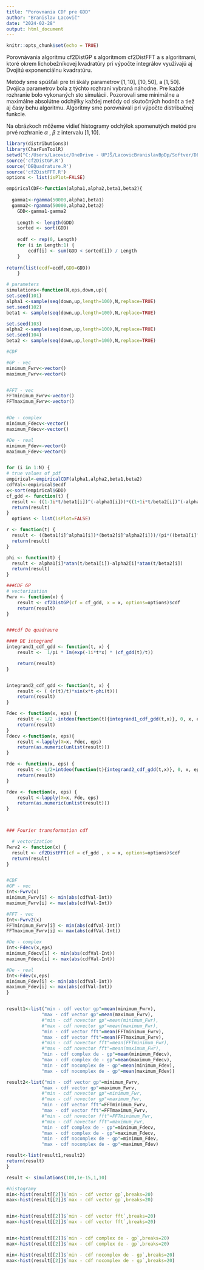 ---
title: "Porovnania CDF pre GDD"
author: "Branislav Lacovič"
date: "2024-02-28"
output: html_document
---

```{r setup, include=FALSE}
knitr::opts_chunk$set(echo = TRUE)
```

Porovnávania algoritmu cf2DistGP s algoritmom cf2DistFFT a s algoritmami, ktoré okrem lichobežníkovej kvadratúry pri výpočte integrálov využívajú aj Dvojitú exponenciálnu kvadratúru.

Metódy sme spúšťali pre tri škály parametrov $[1, 10]$, $[10, 50]$, a $[1, 50]$. Dvojica parametrov bola z týchto rozhraní vybraná náhodne. Pre každé rozhranie bolo vykonaných sto simulácii. Pozorovali sme minimálne a maximálne absolútne odchýlky každej metódy od skutočných hodnôt a tiež aj časy behu algoritmu. Algoritmy sme porovnávali pri výpočte distribučnej funkcie.

Na obrázkoch môžeme vidieť histogramy odchýlok spomenutých metód pre prvé rozhranie $\alpha$ , $\beta$ z intervalu $[1, 10]$.
```{r}
library(distributions3)
library(CharFunToolR)
setwd("C:/Users/Lacovic/OneDrive - UPJŠ/LacovicBranislavBpDp/Softver/DE_kvadratura/skuska GDD")
source('cf2DistGP.R')
source('DEQuadrature.R')
source('cf2DistFFT.R')
options <- list(isPlot=FALSE)
```

```{r}
empiricalCDF<-function(alpha1,alpha2,beta1,beta2){
  
  gamma1<-rgamma(50000,alpha1,beta1)
  gamma2<-rgamma(50000,alpha2,beta2)
    GDD<-gamma1-gamma2
  
    Length <- length(GDD) 
    sorted <- sort(GDD) 
      
    ecdf <- rep(0, Length) 
    for (i in Length:1) { 
        ecdf[i] <- sum(GDD < sorted[i]) / Length 
    } 
  
return(list(ecdf=ecdf,GDD=GDD))
    }

```


```{r}
# parameters
simulations<-function(N,eps,down,up){
set.seed(101)
alpha1 <-sample(seq(down,up,length=100),N,replace=TRUE) 
set.seed(102)
beta1 <- sample(seq(down,up,length=100),N,replace=TRUE)

set.seed(103)
alpha2 <-sample(seq(down,up,length=100),N,replace=TRUE) 
set.seed(104)
beta2 <- sample(seq(down,up,length=100),N,replace=TRUE)

#CDF

#GP - vec
minimum_Fwrv<-vector()
maximum_Fwrv<-vector()


#FFT - vec
FFTminimum_Fwrv<-vector()
FFTmaximum_Fwrv<-vector()


#De - complex
minimum_Fdecv<-vector()
maximum_Fdecv<-vector()

#De - real
minimum_Fdev<-vector()
maximum_Fdev<-vector()


for (i in 1:N) {
# true values of pdf 
empirical<-empiricalCDF(alpha1,alpha2,beta1,beta2) 
cdfVal<-empirical$ecdf
x<-sort(empirical$GDD)
cf_gdd <- function(t) {
  result <- ((1-1i*t/beta1[i])^(-alpha1[i]))*((1+1i*t/beta2[i])^(-alpha2[i]))
  return(result)
}
  options <- list(isPlot=FALSE)

r <- function(t) {
  result <- ((beta1[i]^alpha1[i])*(beta2[i]^alpha2[i]))/(pi*((beta1[i]^2+t^2)^(alpha1[i]/2))*((beta2[i]^2+t^2)^(alpha2[i]/2)))
  return(result)
}

phi <- function(t) {
  result <- alpha1[i]*atan(t/beta1[i])-alpha2[i]*atan(t/beta2[i])
  return(result)
}

###CDF GP
# vectorization
Fwrv <- function(x) {
    result <- cf2DistGP(cf = cf_gdd, x = x, options=options)$cdf
    return(result)
}


###cdf De quadraure

#### DE integrand
integrand1_cdf_gdd <- function(t, x) {
    result <-  1/pi * Im(exp(-1i*t*x) * (cf_gdd(t)/t))

    return(result)
}


integrand2_cdf_gdd <- function(t, x) {
    result <- ( (r(t)/t)*sin(x*t-phi(t)))
    return(result)
}

Fdec <- function(x, eps) {
    result <- 1/2 -intdeo(function(t){integrand1_cdf_gdd(t,x)}, 0, x, eps)$i
    return(result)
}
Fdecv <-function(x, eps){
    result <-lapply(X=x, Fdec, eps)
    return(as.numeric(unlist(result)))
}

Fde <- function(x, eps) {
    result <- 1/2+intdeo(function(t){integrand2_cdf_gdd(t,x)}, 0, x, eps)$i
    return(result)
}

Fdev <- function(x, eps) {
    result <-lapply(X=x, Fde, eps)
    return(as.numeric(unlist(result)))
}



### Fourier transformation cdf

  # vectorization
Fwrv2 <- function(x) {
  result <- cf2DistFFT(cf = cf_gdd , x = x, options=options)$cdf
  return(result)
}


#CDF
#GP - vec
Int<-Fwrv(x)
minimum_Fwrv[i] <- min(abs(cdfVal-Int))
maximum_Fwrv[i] <- max(abs(cdfVal-Int))

#FFT - vec
Int<-Fwrv2(x)
FFTminimum_Fwrv[i] <- min(abs(cdfVal-Int))
FFTmaximum_Fwrv[i] <- max(abs(cdfVal-Int))

#De - complex
Int<-Fdecv(x,eps)
minimum_Fdecv[i] <- min(abs(cdfVal-Int))
maximum_Fdecv[i] <- max(abs(cdfVal-Int))

#De - real
Int<-Fdev(x,eps)
minimum_Fdev[i] <- min(abs(cdfVal-Int))
maximum_Fdev[i] <- max(abs(cdfVal-Int))
}


result1<-list("min - cdf vector gp"=mean(minimum_Fwrv),
             "max - cdf vector gp"=mean(maximum_Fwrv),
             #"min - cdf novector gp"=mean(minimum_Fwr),
             #"max - cdf novector gp"=mean(maximum_Fwr),
             "min - cdf vector fft"=mean(FFTminimum_Fwrv),
             "max - cdf vector fft"=mean(FFTmaximum_Fwrv),
             #"min - cdf novector fft"=mean(FFTminimum_Fwr),
             #"max - cdf novector fft"=mean(maximum_Fwr),
             "min - cdf complex de - gp"=mean(minimum_Fdecv),
             "max - cdf complex de - gp"=mean(maximum_Fdecv),
             "min - cdf nocomplex de - gp"=mean(minimum_Fdev),
             "max - cdf nocomplex de - gp"=mean(maximum_Fdev))

result2<-list("min - cdf vector gp"=minimum_Fwrv,
             "max - cdf vector gp"=maximum_Fwrv,
             #"min - cdf novector gp"=minimum_Fwr,
             #"max - cdf novector gp"=maximum_Fwr,
             "min - cdf vector fft"=FFTminimum_Fwrv,
             "max - cdf vector fft"=FFTmaximum_Fwrv,
             #"min - cdf novector fft"=FFTminimum_Fwr,
             #"max - cdf novector fft"=maximum_Fwr,
             "min - cdf complex de - gp"=minimum_Fdecv,
             "max - cdf complex de - gp"=maximum_Fdecv,
             "min - cdf nocomplex de - gp"=minimum_Fdev,
             "max - cdf nocomplex de - gp"=maximum_Fdev)

result<-list(result1,result2)
return(result)
}
```


```{r warning=FALSE}
result <- simulations(100,1e-15,1,10)
```

```{r}
#histogramy
min<-hist(result[[2]]$`min - cdf vector gp`,breaks=20)
max<-hist(result[[2]]$`max - cdf vector gp`,breaks=20)


min<-hist(result[[2]]$`min - cdf vector fft`,breaks=20)
max<-hist(result[[2]]$`max - cdf vector fft`,breaks=20)


min<-hist(result[[2]]$`min - cdf complex de - gp`,breaks=20)
max<-hist(result[[2]]$`max - cdf complex de - gp`,breaks=20)

min<-hist(result[[2]]$`min - cdf nocomplex de - gp`,breaks=20)
max<-hist(result[[2]]$`max - cdf nocomplex de - gp`,breaks=20)
```
